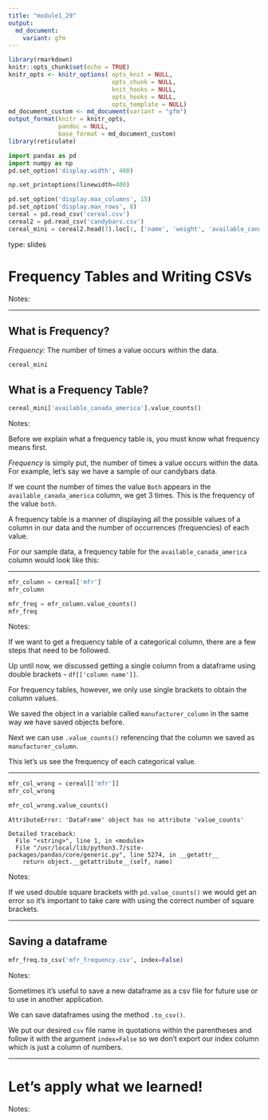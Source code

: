 ```yaml
---
title: "module1_29"
output: 
  md_document:
    variant: gfm
---
```



```r
library(rmarkdown)
knitr::opts_chunk$set(echo = TRUE)
knitr_opts <- knitr_options( opts_knit = NULL,
                             opts_chunk = NULL,
                             knit_hooks = NULL,
                             opts_hooks = NULL,
                             opts_template = NULL)
md_document_custom <- md_document(variant = "gfm")
output_format(knitr = knitr_opts,
              pandoc = NULL,
              base_format = md_document_custom)
library(reticulate)
```


```python
import pandas as pd
import numpy as np
pd.set_option('display.width', 400)

np.set_printoptions(linewidth=400)

pd.set_option('display.max_columns', 15)
pd.set_option('display.max_rows', 8)
cereal = pd.read_csv('cereal.csv')
cereal2 = pd.read_csv('candybars.csv')
cereal_mini = cereal2.head(7).loc[:, ['name', 'weight', 'available_canada_america' ]]
```


type: slides

# Frequency Tables and Writing CSVs 

Notes: <br>

---

## What is Frequency?

_*Frequency*_: The number of times a value occurs within the data. 

```python
cereal_mini
```

## What is a Frequency Table?

```python

cereal_mini['available_canada_america'].value_counts()
```
Notes: 

Before we explain what a frequency table is, you must know what frequency means first. 

_*Frequency*_ is simply put, the number of times a value occurs within the data. For example, let's say we have a sample of our candybars data. 

If we count the number of times the value `Both` appears in the `available_canada_america` column, we get 3 times. This is the frequency of the value `both`.  

A frequency table is a manner of displaying all the possible values of a column in our data and the number of occurrences (frequencies) of each value. 

For our sample data, a frequency table for the `available_canada_america` column would look like this: 

---



```python
mfr_column = cereal['mfr']
mfr_column
```

```python
mfr_freq = mfr_column.value_counts()
mfr_freq
```


Notes: 

If we want to get a frequency table of a categorical column, there are a few steps that need to be followed. 

Up until now, we discussed getting a single column from a dataframe using double brackets - `df[['column name']]`. 

For frequency tables, however, we only use single brackets to obtain the column values.

We saved the object in a variable called `manufacturer_column` in the same way we have saved objects before.   

Next we can use `.value_counts()` referencing that the column we saved as `manufacturer_column`.  

This let's us see the frequency of each categorical value.


---


```python
mfr_col_wrong = cereal[['mfr']]
mfr_col_wrong
```


```python
mfr_col_wrong.value_counts()
```

```out
AttributeError: 'DataFrame' object has no attribute 'value_counts'

Detailed traceback: 
  File "<string>", line 1, in <module>
  File "/usr/local/lib/python3.7/site-packages/pandas/core/generic.py", line 5274, in __getattr__
    return object.__getattribute__(self, name)
```

Notes: 

If we used double square brackets with `pd.value_counts()` we would get an error so it's important to take care with using the correct number of square brackets.

---

## Saving a dataframe

```python
mfr_freq.to_csv('mfr_frequency.csv', index=False)
```


Notes: 

Sometimes it's useful to save a new dataframe as a csv file for future use or to use in another application.

We can save dataframes using the method `.to_csv()`. 

We put our desired `csv` file name in quotations within the parentheses and follow it with the argument `index=False` so we don't export our index column which is just a column of numbers.  

---

# Let’s apply what we learned!

Notes: 

 <br>